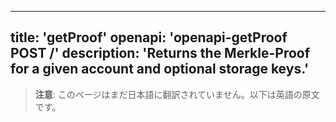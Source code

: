 <!-- AUTO-GENERATED-CONTENT:START (ENGLISH-COPY) -->
---
title: 'getProof'
openapi: 'openapi-getProof POST /'
description: 'Returns the Merkle-Proof for a given account and optional storage keys.'
---

> **注意**: このページはまだ日本語に翻訳されていません。以下は英語の原文です。
